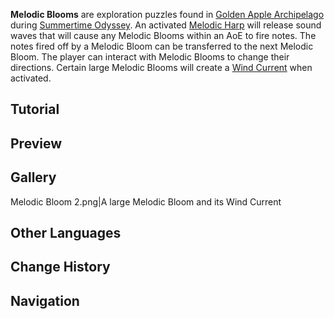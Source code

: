 {{Terminology Infobox
|image        = Melodic Bloom.png
|type         = Exploration
|area         = Golden Apple Archipelago
|event        = Summertime Odyssey
}}
'''Melodic Blooms''' are exploration puzzles found in [[Golden Apple Archipelago/2.8|Golden Apple Archipelago]] during [[Summertime Odyssey]]. An activated [[Melodic Harp]] will release sound waves that will cause any Melodic Blooms within an AoE to fire notes. The notes fired off by a Melodic Bloom can be transferred to the next Melodic Bloom. The player can interact with Melodic Blooms to change their directions. Certain large Melodic Blooms will create a [[Wind Current]] when activated.

==Tutorial==
{{Tutorial
|image1 = Tutorial Melodic Harps and Melodic Blooms 1.png
|text1 = When the Melodic Harp is {{Color|help|glowing}}, it can be activated.<br>An activated Melodic Harp will release sound waves that will cause any Melodic Blooms within an AoE to {{Color|help|fire notes}}.

|image2 = Tutorial Melodic Harps and Melodic Blooms 2.png
|text2 = The notes fired off by a Melodic Bloom can be transferred to the next Melodic Bloom, which can {{Color|help|change the flight direction of the notes}}. Get close to a Melodic Bloom to change the direction it is facing.<br>Use the transfer of notes in this way to solve certain puzzles.
}}

==Preview==
{{Preview
|f1 = Melodic Harp Bloom Preview
}}

==Gallery==
<gallery>
Melodic Bloom 2.png|A large Melodic Bloom and its Wind Current
</gallery>

==Other Languages==
{{Other Languages
|en      = Melodic Bloom
|zhs     = 音律花
|zhs_rm  = Yīnlǜ-huā
|zht     = 音律花
|zht_rm  = Yīnlǜ-huā
|zh_tl   = Rhythm Flower
|ja      = 音律花
|ja_rm   = Onrikka{{Assumed}}
|ja_tl   = Rhythm Flower{{Sino|ja}}
|ko      = 음률꽃
|ko_rm   = Eumryul Kkot
|ko_tl   = Melodic Flower
|es      = Flor musical
|es_tl   = Musical Flower
|fr      = Fleuron mélodique
|fr_tl   = Melodic Floret
|ru      = Мелодичный цветок
|ru_tl   = Melodic Flower
|th      = Melodic Bloom
|vi      = Hoa Âm Nhạc
|vi_tl   = 
|de      = Musikalische Blume
|de_tl   = Musical Flower
|id      = Melodic Bloom
|pt      = Flor Melódica
|pt_tl   = Melodic Flower
|tr      = Melodik Çiçek
|tr_tl   = 
|it      = Bocciolo melodico
|it_tl   = 
}}

==Change History==
{{Change History|2.8}}

==Navigation==
{{Exploration Navbox}}